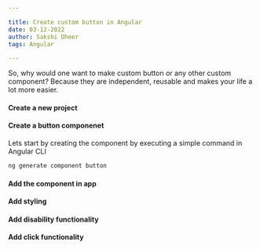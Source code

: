 ```yaml
---

title: Create custom button in Angular
date: 03-12-2022
author: Sakshi Dheer
tags: Angular

---
```


So, why would one want to make custom button or any other custom component? Because they are independent, reusable and makes your life a lot more easier.


#### Create a new project


#### Create a button componenet

Lets start by creating the component by executing a simple command in Angular CLI

```bash
ng generate component button
```

#### Add the component in app

#### Add styling


#### Add disability functionality

#### Add click functionality